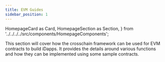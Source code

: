 ```yaml
---
title: EVM Guides
sidebar_position: 1
---
```


  HomepageCard as Card,
  HomepageSection as Section,
} from '../../../../src/components/HomepageComponents';

This section will cover how the crosschain framework can be used for EVM contracts to build iDapps. It provides the details around various functions and how they can be implemented using some sample contracts.


<Section title="Start with Building" id="web-sdks">
  <Card
    title="Build your first iDapp in 5 steps"
    description="Build your first EVM iDapp in 5 simple steps. Beginning from writing the code to deployment."
    to="evm-guides/your-first-crosschain-nft-contract"
  />
</Section>
<Section title="Theoretical Concepts" id="web-sdks">
    <Card
    title="iDapp Functions"
    description="Understand the various functions Crosstalk provides to create your iDapp."
    to="evm-guides/idapp-functions"
  />
  <Card
    title="Cross-chain Read Requests"
    description="Capability to read the state of contracts present on one chain from a different chain."
    to="evm-guides/cross-chain-read-requests"
  />
  <Card
    title="Additional Security Module"
    description="How iDapps can use ASM to add another layer of security as required."
    to="evm-guides/asm-implementation"
  />

  </Section>